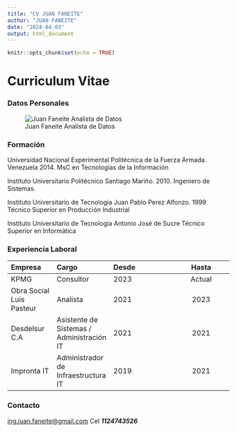 ```yaml
---
title: "CV JUAN FANEITE"
author: "JUAN FANEITE"
date: "2024-04-03"
output: html_document
---
```


```r
knitr::opts_chunk$set(echo = TRUE)
```

# Curriculum Vitae


### Datos Personales
![Juan Faneite Analista de Datos](fotojfb.jpg)



### Formación
Universidad Nacional Experimental Politécnica de la Fuerza Armada. Venezuela 2014.
MsC en Tecnologías de la Información

Instituto Universitario Politécnico Santiago Mariño. 2010.
Ingeniero de Sistemas.

Instituto Universitario de Tecnologia Juan Pablo Perez Alfonzo. 1999
Técnico Superior en Producción Industrial

Instituto Universitario de Tecnologia Antonio José de Sucre
Técnico Superior en Informática

### Experiencia Laboral

Empresa| Cargo| Desde |Hasta |
|:-------|:------|:-----------|:---------:|
| KPMG | Consultor | 2023 | Actual |
| Obra Social Luis Pasteur| Analista | 2021 | 2023 |
|Desdelsur C.A | Asistente de Sistemas / Administración IT | 2021 | 2021
|Impronta IT| Administrador de Infraestructura IT | 2019 | 2021


### Contacto

<ing.juan.faneite@gmail.com>
Cel ***1124743526***



